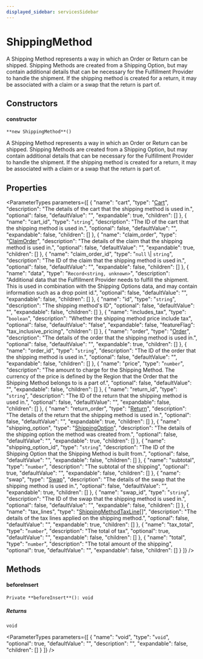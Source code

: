 ```yaml
---
displayed_sidebar: servicesSidebar
---
```



# ShippingMethod

A Shipping Method represents a way in which an Order or Return can be shipped. Shipping Methods are created from a Shipping Option, but may contain additional details that can be necessary for the Fulfillment Provider to handle the shipment. If the shipping method is created for a return, it may be associated with a claim or a swap that the return is part of.

## Constructors

#### constructor

`**new ShippingMethod**()`

A Shipping Method represents a way in which an Order or Return can be shipped. Shipping Methods are created from a Shipping Option, but may contain additional details that can be necessary for the Fulfillment Provider to handle the shipment. If the shipping method is created for a return, it may be associated with a claim or a swap that the return is part of.

## Properties

<ParameterTypes parameters={[
  {
    "name": "cart",
    "type": "[Cart](Cart.mdx)",
    "description": "The details of the cart that the shipping method is used in.",
    "optional": false,
    "defaultValue": "",
    "expandable": true,
    "children": []
  },
  {
    "name": "cart_id",
    "type": "`string`",
    "description": "The ID of the cart that the shipping method is used in.",
    "optional": false,
    "defaultValue": "",
    "expandable": false,
    "children": []
  },
  {
    "name": "claim_order",
    "type": "[ClaimOrder](ClaimOrder.mdx)",
    "description": "The details of the claim that the shipping method is used in.",
    "optional": false,
    "defaultValue": "",
    "expandable": true,
    "children": []
  },
  {
    "name": "claim_order_id",
    "type": "`null` \\| `string`",
    "description": "The ID of the claim that the shipping method is used in.",
    "optional": false,
    "defaultValue": "",
    "expandable": false,
    "children": []
  },
  {
    "name": "data",
    "type": "`Record<string, unknown>`",
    "description": "Additional data that the Fulfillment Provider needs to fulfill the shipment. This is used in combination with the Shipping Options data, and may contain information such as a drop point id.",
    "optional": false,
    "defaultValue": "",
    "expandable": false,
    "children": []
  },
  {
    "name": "id",
    "type": "`string`",
    "description": "The shipping method's ID",
    "optional": false,
    "defaultValue": "",
    "expandable": false,
    "children": []
  },
  {
    "name": "includes_tax",
    "type": "`boolean`",
    "description": "Whether the shipping method price include tax",
    "optional": false,
    "defaultValue": "false",
    "expandable": false,
    "featureFlag": "tax_inclusive_pricing",
    "children": []
  },
  {
    "name": "order",
    "type": "[Order](Order.mdx)",
    "description": "The details of the order that the shipping method is used in.",
    "optional": false,
    "defaultValue": "",
    "expandable": true,
    "children": []
  },
  {
    "name": "order_id",
    "type": "`string`",
    "description": "The ID of the order that the shipping method is used in.",
    "optional": false,
    "defaultValue": "",
    "expandable": false,
    "children": []
  },
  {
    "name": "price",
    "type": "`number`",
    "description": "The amount to charge for the Shipping Method. The currency of the price is defined by the Region that the Order that the Shipping Method belongs to is a part of.",
    "optional": false,
    "defaultValue": "",
    "expandable": false,
    "children": []
  },
  {
    "name": "return_id",
    "type": "`string`",
    "description": "The ID of the return that the shipping method is used in.",
    "optional": false,
    "defaultValue": "",
    "expandable": false,
    "children": []
  },
  {
    "name": "return_order",
    "type": "[Return](Return.mdx)",
    "description": "The details of the return that the shipping method is used in.",
    "optional": false,
    "defaultValue": "",
    "expandable": true,
    "children": []
  },
  {
    "name": "shipping_option",
    "type": "[ShippingOption](ShippingOption.mdx)",
    "description": "The details of the shipping option the method was created from.",
    "optional": false,
    "defaultValue": "",
    "expandable": true,
    "children": []
  },
  {
    "name": "shipping_option_id",
    "type": "`string`",
    "description": "The ID of the Shipping Option that the Shipping Method is built from.",
    "optional": false,
    "defaultValue": "",
    "expandable": false,
    "children": []
  },
  {
    "name": "subtotal",
    "type": "`number`",
    "description": "The subtotal of the shipping",
    "optional": true,
    "defaultValue": "",
    "expandable": false,
    "children": []
  },
  {
    "name": "swap",
    "type": "[Swap](Swap.mdx)",
    "description": "The details of the swap that the shipping method is used in.",
    "optional": false,
    "defaultValue": "",
    "expandable": true,
    "children": []
  },
  {
    "name": "swap_id",
    "type": "`string`",
    "description": "The ID of the swap that the shipping method is used in.",
    "optional": false,
    "defaultValue": "",
    "expandable": false,
    "children": []
  },
  {
    "name": "tax_lines",
    "type": "[ShippingMethodTaxLine](ShippingMethodTaxLine.mdx)[]",
    "description": "The details of the tax lines applied on the shipping method.",
    "optional": false,
    "defaultValue": "",
    "expandable": true,
    "children": []
  },
  {
    "name": "tax_total",
    "type": "`number`",
    "description": "The total of tax",
    "optional": true,
    "defaultValue": "",
    "expandable": false,
    "children": []
  },
  {
    "name": "total",
    "type": "`number`",
    "description": "The total amount of the shipping",
    "optional": true,
    "defaultValue": "",
    "expandable": false,
    "children": []
  }
]} />

## Methods

#### beforeInsert

`Private **beforeInsert**(): void`

##### Returns

`void`

<ParameterTypes parameters={[
  {
    "name": "void",
    "type": "`void`",
    "optional": true,
    "defaultValue": "",
    "description": "",
    "expandable": false,
    "children": []
  }
]} />
